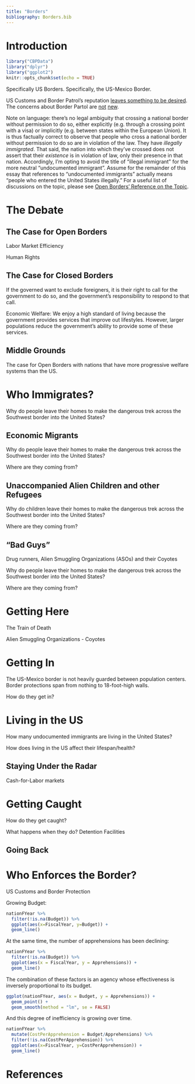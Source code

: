 ```yaml
---
title: "Borders"
bibliography: Borders.bib
---
```


# Introduction

```r
library("CBPData")
library("dplyr")
library("ggplot2")
knitr::opts_chunk$set(echo = TRUE)
```

Specifically US Borders. Specifically, the US-Mexico Border.

US Customs and Border Patrol's reputation [leaves something to be desired](http://www.nytimes.com/2016/03/06/magazine/10-shots-across-the-border.html). The concerns about Border Partol are [not](http://www.nytimes.com/2015/10/15/us/aclu-accuses-border-patrol-of-underreporting-civil-rights-complaints.html) [new](http://www.nytimes.com/2014/05/06/us/complaints-of-abuse-by-border-agents-often-ignored-records-show.html).

Note on language: there's no legal ambiguity that crossing a national border without permission to do so, either explicitly (e.g. through a crossing point with a visa) or implicitly (e.g. between states within the European Union). It is thus factually correct to observe that people who cross a national border without permission to do so are in violation of the law. They have *illegally immigrated*. That said, the nation into which they've crossed does not assert that their *existence* is in violation of law, only their presence in that nation. Accordingly, I'm opting to avoid the title of "illegal immigrant" for the more neutral "undocumented immigrant". Assume for the remainder of this essay that references to "undocumented immigrants" actually means "people who entered the United States illegally." For a useful list of discussions on the topic, please see [Open Borders' Reference on the Topic](http://openborders.info/nomenclature-for-illegal-immigrants/).

# The Debate

## The Case for Open Borders

Labor Market Efficiency

Human Rights

## The Case for Closed Borders

If the governed want to exclude foreigners, it is their right to call for the government to do so, and the government's responsibility to respond to that call.

Economic Welfare: We enjoy a high standard of living because the government provides services that improve out lifestyles. However, larger populations reduce the government's ability to provide some of these services.

## Middle Grounds

The case for Open Borders with nations that have more progressive welfare systems than the US.

# Who Immigrates?

Why do people leave their homes to make the dangerous trek across the Southwest border into the United States?

## Economic Migrants

Why do people leave their homes to make the dangerous trek across the Southwest border into the United States?

Where are they coming from?

## Unaccompanied Alien Children and other Refugees

Why do children leave their homes to make the dangerous trek across the Southwest border into the United States?

Where are they coming from?

## "Bad Guys"

Drug runners, Alien Smuggling Organizations (ASOs) and their Coyotes

Why do people leave their homes to make the dangerous trek across the Southwest border into the United States?

Where are they coming from?

# Getting Here

The Train of Death

Alien Smuggling Organizations - Coyotes

# Getting In

The US-Mexico border is not heavily guarded between population centers. Border protections span from nothing to 18-foot-high walls.

How do they get in?

# Living in the US

How many undocumented immigrants are living in the United States?

How does living in the US affect their lifespan/health?

## Staying Under the Radar

Cash-for-Labor markets

# Getting Caught

How do they get caught?

What happens when they do? Detention Facilities

## Going Back

# Who Enforces the Border?

US Customs and Border Protection

Growing Budget:

```r
nationFYear %>%
  filter(!is.na(Budget)) %>%
  ggplot(aes(x=FiscalYear, y=Budget)) +
  geom_line()
```

At the same time, the number of apprehensions has been declining:

```r
nationFYear %>%
  filter(!is.na(Budget)) %>%
  ggplot(aes(x = FiscalYear, y = Apprehensions)) +
  geom_line()
```

The combination of these factors is an agency whose effectiveness is inversely proportional to its budget.

```r
ggplot(nationFYear, aes(x = Budget, y = Apprehensions)) +
  geom_point() +
  geom_smooth(method = "lm", se = FALSE)
```

And this degree of inefficiency is growing over time.

```r
nationFYear %>%
  mutate(CostPerApprehension = Budget/Apprehensions) %>%
  filter(!is.na(CostPerApprehension)) %>%
  ggplot(aes(x=FiscalYear, y=CostPerApprehension)) +
  geom_line()
```

# References
